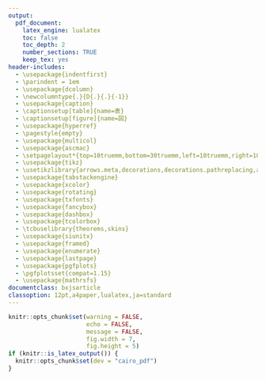 ```yaml
---
output:
  pdf_document:
    latex_engine: lualatex
    toc: false
    toc_depth: 2
    number_sections: TRUE
    keep_tex: yes
header-includes:
  - \usepackage{indentfirst}
  - \parindent = 1em
  - \usepackage{dcolumn}
  - \newcolumntype{.}{D{.}{.}{-1}}
  - \usepackage{caption}
  - \captionsetup[table]{name=表}
  - \captionsetup[figure]{name=図}
  - \usepackage{hyperref}
  - \pagestyle{empty}
  - \usepackage{multicol}
  - \usepackage{ascmac}
  - \setpagelayout*{top=10truemm,bottom=30truemm,left=10truemm,right=10truemm}
  - \usepackage{tikz}
  - \usetikzlibrary{arrows.meta,decorations,decorations.pathreplacing,arrows,calc}
  - \usepackage{tabstackengine}
  - \usepackage{xcolor}
  - \usepackage{rotating}
  - \usepackage{txfonts}
  - \usepackage{fancybox}
  - \usepackage{dashbox}
  - \usepackage{tcolorbox}
  - \tcbuselibrary{theorems,skins}
  - \usepackage{siunitx}
  - \usepackage{framed}
  - \usepackage{enumerate}
  - \usepackage{lastpage}
  - \usepackage{pgfplots}
  - \pgfplotsset{compat=1.15}
  - \usepackage{mathrsfs}
documentclass: bxjsarticle
classoption: 12pt,a4paper,lualatex,ja=standard
---
```


```r
knitr::opts_chunk$set(warning = FALSE, 
                      echo = FALSE, 
                      message = FALSE,
                      fig.width = 7,
                      fig.height = 5)
if (knitr::is_latex_output()) {
  knitr::opts_chunk$set(dev = "cairo_pdf")
}
```

\renewcommand{\thefootnote}{}
\newcounter{kaunta}
\renewcommand{\thekaunta}{\arabic{kaunta}}
\newcommand{\kaunta}{\refstepcounter{kaunta}%
\thekaunta}
\def\question{\noindent\fbox{\large\makebox[1em]{\text{\kaunta}}} \hspace{1pt}}
\newcounter{skaunta}
\renewcommand{\theskaunta}{\arabic{skaunta}}
\newcommand{\skaunta}{\refstepcounter{skaunta}%
\theskaunta}
\def\squestion{(\text{\skaunta})\hspace{2.5pt}}
\newcommand{\maru}[1]{\raise0.2ex\hbox{\textcircled{\scriptsize{#1}}}}
\newcommand{\jsim}{\mathrel{\text{∽}}}
\newcommand{\jpara}{/\!/}
\newcounter{kurankaunta}
\renewcommand{\thekurankaunta}{\arabic{kurankaunta}}
\newcommand{\kurankaunta}{\refstepcounter{kurankaunta}%
\thekurankaunta}

\newcounter{kcounter}
\setcounter{kcounter}{0}
\newcommand{\kana}{\refstepcounter{kcounter}\ifthenelse{\value{kcounter}=1}{ア}{\ifthenelse{\value{kcounter}=2}{イ}{\ifthenelse{\value{kcounter}=3}{ウ}{\ifthenelse{\value{kcounter}=4}{エ}{\ifthenelse{\value{kcounter}=5}{オ} {\ifthenelse{\value{kcounter}=6}{カ}{\ifthenelse{\value{kcounter}=7}{キ}{\ifthenelse{\value{kcounter}=8}{ク}{\ifthenelse{\value{kcounter}=9}{ケ}{\ifthenelse{\value{kcounter}=10}{コ}{\ifthenelse{\value{kcounter}=11}{サ}{\ifthenelse{\value{kcounter}=12}{シ}{\ifthenelse{\value{kcounter}=13}{ス}{\ifthenelse{\value{kcounter}=14}{セ}{\ifthenelse{\value{kcounter}=15}{ソ}{\ifthenelse{\value{kcounter}=16}{タ}{\ifthenelse{\value{kcounter}=17}{チ}{\ifthenelse{\value{kcounter}=18}{ツ}{\ifthenelse{\value{kcounter}=19}{テ}{\ifthenelse{\value{kcounter}=20}{ト}{\ifthenelse{\value{kcounter}=21}{ナ}{\ifthenelse{\value{kcounter}=22}{ニ}{\ifthenelse{\value{kcounter}=23}{ヌ}{\ifthenelse{\value{kcounter}=24}{ネ}{\ifthenelse{\value{kcounter}=25}{ノ}{\ifthenelse{\value{kcounter}=26}{ハ}{\ifthenelse{\value{kcounter}=27}{ヒ}{\ifthenelse{\value{kcounter}=28}{フ}{\ifthenelse{\value{kcounter}=29}{ヘ}{\ifthenelse{\value{kcounter}=30}{ホ}{\ifthenelse{\value{kcounter}=31}{マ}{\ifthenelse{\value{kcounter}=32}{ミ}{\ifthenelse{\value{kcounter}=33}{ム}{\ifthenelse{\value{kcounter}=34}{メ}{\ifthenelse{\value{kcounter}=35}{モ}{\ifthenelse{\value{kcounter}=36}{ヤ}{\ifthenelse{\value{kcounter}=37}{ユ}{\ifthenelse{\value{kcounter}=38}{ヨ}{\ifthenelse{\value{kcounter}=39}{ラ}{\ifthenelse{\value{kcounter}=40}{リ}{\ifthenelse{\value{kcounter}=41}{ル}{\ifthenelse{\value{kcounter}=42}{レ}{\ifthenelse{\value{kcounter}=43}{ロ}{\ifthenelse{\value{kcounter}=44}{ワ}{・}}}}}}}}}}}}}}}}}}}}}}}}}}}}}}}}}}}}}}}}}}}}}

\newcommand{\kuran}[1]{\framebox[1.5cm][c]{\maru{\kana}}}
\newcommand{\sukuran}[1]{\framebox[1.5cm][c]{\maru{\kurankaunta}}}

\newcommand{\degre}{\ensuremath{^\circ}}

\newcommand{\myarc}[1]{
   \tikz [baseline = (N.base), every node/.style={}] {
      \node [inner sep = 0pt] (N) {$\mathrm{#1}$};
      \draw [line width = 0.4pt] plot [smooth, tension=1.3] coordinates {
         ($(N.north west) + (0.1ex,0)$)
         ($(N.north)      + (0,0.5ex)$)
         ($(N.north east) + (0,0)$)
      };
   }
}

\makeatletter
\newenvironment{figurehere}{\def\@captype{figure}}{}
\makeatother

\newcommand{\haiten}[1]{%
\begin{flushright}%
\footnotesize{＜#1＞}%
\end{flushright}%
}

\newcommand{\goku}[1]{\fbox{\phantom{\text{#1}} \quad}}

\newgeometry{top=10truemm,bottom=10truemm,left=20truemm,right=20truemm}

\thispagestyle{empty}
\begin{center}
\phantom{empty}

\vspace{60truemm}

\hspace{4em} {\HUGE\gtfamily\bfseries 数\hspace{2em}学}\hspace{1em}{\large \gtfamily \bfseries （$\mathbf{1}$年）}\\

\vspace{15truemm}

\hspace{2.5em}{\large \gtfamily \bfseries 春休みの宿題}

\vspace{150truemm}


\end{center}

\begin{center}
{\large \underline{\hspace{30mm}組 \hspace{30mm}番 \hspace{15mm} 名前 \hspace{60mm}}}
\end{center}

\newpage

\pagestyle{plain}
\pagenumbering{arabic}

\begin{flushleft}

\question 次の数のうち、素数であるものを答えなさい。

$-5$, \hspace{5mm} 0, \hspace{5mm} 3, \hspace{5mm} 4.7, \hspace{5mm} 9, \hspace{5mm} 13

\vfill

\question 次の数を素因数分解しなさい。

(1) 6 \hspace{5mm} (2) 210 \hspace{5mm} (3) 57 \hspace{5mm} (4) 360 

\vfill

\question 下の数直線で、点A、B、Cに対応する数を答えなさい。

\begin{tikzpicture}
  \draw (-5.6,0)--(5.6,0);
  \foreach \x in {-5,...,0,+1,+2,+3,+4,+5} \draw (\x, 0)--(\x,-0.2)node[below] {$\x$};
  \foreach \x in {-5,...,5} \draw (\x, 0)--(\x,0.2)node[above] {};
  \foreach \x in {-5.5,...,5.5} \draw (\x, 0)--(\x,0.1)node[above] {};
  \foreach \x in {-5.5,...,5.5} \draw (\x, 0)--(\x,-0.1)node[below] {};
  \fill[black] (-3.5,0) circle(0.06);
  \fill[black] (1,0) circle(0.06);
  \fill[black] (2.5,0) circle(0.06);
  \draw (-3.5, 0.2)node[above] {A};
  \draw (1, 0.2)node[above] {B};
  \draw (2.5, 0.2)node[above] {C};
\end{tikzpicture}

\vspace{5mm}

\question 次の数の絶対値を答えなさい。

(1) $+4$ \hspace{5mm} (2) $-5$ \hspace{5mm} (3) $+3.5$ \hspace{5mm} (4) $-\frac{2}{3}$

\vfill

\question 次の各組の数の大小を、不等号を使って表しなさい。

(1) $+3, \quad -5$ \hspace{5mm} (2) $+6,\quad -9, \quad 0$

\vfill

\question 次の計算をしなさい。

(1) $(-6) +(-3)$ \hfill (2) $(-9)+(+8)$ \hfill (3) $(+2) - (+9)$ \hfill (4) $(-6) - (+7)$ 

\vfill

(5) $-7 +3$ \hfill (6) $3 +(-10)$ \hfill (7) $3 -8$ \hfill (8) $-5 - (-9)$

\vfill

(9) $2.4 - 3.5$ \hfill (10) $\frac{3}{4} - (-\frac{5}{12})$ \hfill (11) $-4 + 9 -3$ \hfill (12) $4-7+(-8)$

\vfill

(13) $(-8) + (+5) + (-3) + (+8) + (-1) + (-5) + (+3) + (+3) + (+7) + (-2) + (-8)$

\vfill

\newpage

\question 次の計算をしなさい。

\squestion $(-4) \times (-8)$ \hspace{30mm} \squestion $(-18) \div 3$ \hspace{30mm} \squestion $7 \times (-6)$ 

\vfill

\squestion $(-12) \div \biggl(-\dfrac{2}{5} \biggl)$ \hspace{30mm} \squestion $(-2) \times (-9) \times 3$ \hspace{30mm} \squestion $(-10)^2$

\vfill

\squestion $(-6) \times 2 \times (-4) \times (-5)$ \hspace{30mm} \squestion $3 \times (-4^2)$

\vfill

\squestion $(-14) \times 3 \div \biggl(-\dfrac{7}{4} \biggl)$ \hspace{30mm} \squestion $15 \div (-9) \div \dfrac{5}{6}$

\vfill

\squestion $7 + 45 \div (-3)$ \hspace{50mm} \squestion $(-3) \times 8 - 6 \times (-4)$ 

\vfill

\squestion $(-2)^3 + (-5) \times 2$ \hspace{50mm} \squestion $(-6)^2 \div (-9) - 8$

\vfill

\squestion $9 - 4 \times (5 -8)$ \hspace{50mm} \squestion $(-12 -8 \times 6) \div (-5)$

\vfill

\newpage

\squestion $-8x +5x$ \hspace{30mm} \squestion $6x -x$ \hspace{30mm} \squestion $8x \times 2$

\vfill 

\squestion $18y \div (-6)$ \hspace{30mm} \squestion $(2a -3) - (4a - 7)$ \hspace{30mm} \squestion $-2(3a + 8)$

\vfill 

\squestion $(28a - 20) \div 4$ \hspace{50mm} \squestion $2(2x +3) + 5(x + 1)$ 

\vfill

\squestion $\dfrac{a + 3}{2} + \dfrac{2a +7}{6}$ \hspace{50mm} \squestion $18 \times \dfrac{3x -4}{9}$

\vfill

\question 次の方程式を解きなさい。

\setcounter{skaunta}{0}

\squestion $x - 7 = 6$ \hfill \squestion $\dfrac{1}{2}x + 3 = x - 1$ \hfill \squestion $3(x - 2) = 5x - 10$ \hfill \squestion $x : 3 = 4 : 5$

\vfill

\squestion $2x + 9 = 5$\hfill \squestion $2x + 5 = -3x + 10$ \hfill \squestion $5x + 3 = 2(x - 9)$ 

\vfill

\squestion $\dfrac{2x - 1}{5} = \dfrac{x - 2}{4}$ \hfill \squestion $0.005x + 1.2 = 0.16x - 1$ \hfill \squestion $5 : 6 = 15 : x$ 

\vfill

\newpage

\squestion $x : (14 -x) = 3 : 4$ \hfill \squestion $-x + 8 = 3x$ \hfill \squestion $12y + 1 = 9y + 5$

\vfill

\squestion $3x - 4(2x - 1) = 29$ \hfill \squestion $2(x - 1) = 7(- x - 8)$ \hfill \squestion $1.3 - 0.8x = 0.9 - x$ 

\vfill

\squestion $\dfrac{3}{2}a - 7 = \dfrac{1}{3}a$ \hfill \squestion $0.3(0.2x - 1) = 0.54$ \hfill \squestion $\dfrac{2}{3}x -3 = \dfrac{1}{12}(3x + 4)$

\vfill

\squestion $(x + 1):3 = 5x :12$ \hfill \squestion $3x = 21$ \hfill \squestion $17x = -17$ 

\vfill

\squestion $18 = -2x$ \hfill \squestion $\dfrac{x}{7} = 3$ \hfill \squestion $\dfrac{4x -5}{3} = 2x - 9$

\vfill

\newpage

\setcounter{skaunta}{0}
\question $y$は$x$に比例し、$x = 3$のとき、$y = -9$です。このとき、次の問に答えなさい。

\squestion $y$を$x$の式で表しなさい。

\vspace{10mm}

\squestion 次の表を完成させなさい。
\begin{center}
\begin{tabular}{c|ccccccc}
\hline
$x$ & $\cdots$ & $-4$ & $0$ & $4$ & $\cdots$ & $12$ & $\cdots$ \\
\hline
$y$ & $\cdots$ &  &  &  & $\cdots$ & & $\cdots$ \\
\hline
\end{tabular}
\end{center}


\squestion $x = 2$のときの$y$の値を求めなさい。

\vspace{10mm}

\squestion $x$の値が増加すると、$y$の値は増加しますか、それとも減少しますか。

\setcounter{skaunta}{0}

\vfill

\question $y$は$x$に反比例し、$x = 4$のとき、$y = 6$です。このとき、次の問に答えなさい。

\squestion $y$を$x$の式で表しなさい。

\vspace{10mm}

\squestion 次の表を完成させなさい。

\begin{center}
\begin{tabular}{c|ccccccc}
\hline
$x$ & $\cdots$ & $-4$ & $0$ & $4$ & $\cdots$ & $12$ & $\cdots$ \\
\hline
$y$ & $\cdots$ &  & $\times$ &  & $\cdots$ & & $\cdots$ \\
\hline
\end{tabular}
\end{center}

\squestion $x = -3$のときの$y$の値を求めなさい。

\vspace{10mm}

\squestion $x$の変域が正のとき、$x$の値が増加すると、$y$の値は増加しますか、それとも減少しますか。

\vfill

\newpage

\setcounter{skaunta}{0}
\question 次のおうぎ形に関する問に答えなさい。

\squestion 半径が$6\si{cm},$中心角が$\ang{30}$のおうぎ形の面積

\vspace{20mm}

\squestion 半径が$10\si{cm},$中心角が$\ang{108}$のおうぎ形の弧の長さ

\vspace{20mm}

\squestion 弧の長さが$10 \pi,$中心角が$\ang{120}$のおうぎ形の面積

\vspace{20mm}

\squestion 半径が$12\si{cm},$面積が$72 \pi \si{cm}^2$のおうぎ形の中心角

\vspace{20mm}

\squestion 弧の長さが$6 \pi \si{cm}, $中心角が$\ang{120}$のおうぎ形の半径

\vspace{20mm}

\squestion 中心角が$\ang{90} \si{cm},$弧の長さが$9 \pi \si{cm}$のおうぎ形の面積

\vspace{20mm}

\begin{multicols}{2}

\question 右の図形について、次の問に答えなさい。

\setcounter{skaunta}{0}

\squestion 三角形を直線$l$を対称の軸として対称移動させた図形をかきなさい。

\vspace*{\fill}

\columnbreak

\begin{center}
\begin{figurehere}
\includegraphics[width=30mm]{media/tu4.png}
\end{figurehere}

\end{center}

\end{multicols}

\begin{multicols}{2}

\squestion 三角形を点Oを中心として$\ang{180}$回転移動させた図形をかきなさい。

\vspace*{\fill}

\columnbreak

\begin{center}
\begin{figurehere}
\includegraphics[width=30mm]{media/image3.png}
\end{figurehere}
\end{center}

\end{multicols}

\newpage

\setcounter{skaunta}{0}

\question 次の作図をしなさい。ただし、作図に用いた線は残しておくこと。

\squestion $\triangle$ABCで、辺BCを底辺としたときの高さAP

\begin{center}
\begin{figurehere}
\includegraphics[width=50mm]{media/image10.png}
\end{figurehere}
\end{center}

\squestion 線分ABの中点M

\vspace{30mm}

\begin{center}
\begin{figurehere}
\includegraphics[width=50mm]{media/image11.png}
\end{figurehere}
\end{center}

\squestion $\angle$AOBの二等分線OC

\begin{center}
\begin{figurehere}
\includegraphics[width=50mm]{media/image8.png}
\end{figurehere}
\end{center}

\squestion 線分ABの垂直二等分線

\vspace{30mm}

\begin{center}
\begin{figurehere}
\includegraphics[width=50mm]{media/image11.png}
\end{figurehere}
\end{center}

\squestion 辺AC, AB, BDに接する円O

\vspace{15mm}

\begin{center}
\begin{figurehere}
\includegraphics[width=50mm]{media/image191.png}
\end{figurehere}
\end{center}

\newpage

\setcounter{skaunta}{0}
\question 次の立体の体積を求めなさい。

\begin{multicols}{3}

\squestion

\begin{center}
\begin{figurehere}
\includegraphics[height=30mm]{img/img7.jpg}
\end{figurehere}
\end{center}

\columnbreak

\squestion 

\begin{center}
\begin{figurehere}
\includegraphics[height=30mm]{img/img8.jpg}
\end{figurehere}
\end{center}

\columnbreak

\squestion 

\begin{center}
\begin{figurehere}
\includegraphics[height=30mm]{img/img9.jpg}
\end{figurehere}
\end{center}

\end{multicols}

\vfill

\begin{multicols}{3}

\squestion 

\begin{center}
\begin{figurehere}
\includegraphics[height=30mm]{img/img10.jpg}
\end{figurehere}
\end{center}

\columnbreak

\squestion

\begin{center}
\begin{figurehere}
\includegraphics[height=30mm]{img/img14.jpg}
\end{figurehere}
\end{center}

\columnbreak

\squestion

\begin{center}
\begin{figurehere}
\includegraphics[height=30mm]{img/img12.jpg}
\end{figurehere}
\end{center}

\end{multicols}

\vfill

\setcounter{skaunta}{0}
\question 次の立体の表面積を求めなさい。

\begin{multicols}{3}

\squestion 

\begin{center}
\begin{figurehere}
\includegraphics[height=30mm]{img/img13.jpg}
\end{figurehere}
\end{center}

\columnbreak

\squestion 

\begin{center}
\begin{figurehere}
\includegraphics[height=30mm]{img/img11.jpg}
\end{figurehere}
\end{center}

\columnbreak

\squestion 

\begin{center}
\begin{figurehere}
\includegraphics[height=30mm]{img/img12.jpg}
\end{figurehere}
\end{center}

\end{multicols}

\vfill

\newpage

\setcounter{skaunta}{0}

\question 次の資料はあるクラスの生徒10人の数学のテストの点数を表している。

\begin{center}
\begin{tabular}{|cccccccccc|}
\hline
76 & 63 & 84 & 59 & 70 & 84 & 91 & 64 & 82 & 84 \\
\hline
\end{tabular}
\end{center}

\begin{multicols}{2}

\squestion 平均値を求めなさい。

\columnbreak

\squestion 中央値を求めなさい。

\end{multicols}

\vspace{3mm}

\begin{multicols}{2}

\squestion 最瀕値を求めなさい。

\columnbreak

\squestion 範囲を求めなさい。

\end{multicols}

\vspace{3mm}

\begin{multicols}{2}

\setcounter{skaunta}{0}
\question さやかさんたちは，A中学校とB中学校のどちらのほうが通学時間が長い傾向にあるかを話し合っている。右の表は，A中学校の生徒35人とB中学校の生徒50人の片道の通学時間を，度数分布表に整理したものである。

\columnbreak

\begin{tabular}{|c|c|c|}
\hline
階級（分） & A中学校（人） & B中学校（人）\\
\hline
\footnotesize{以上}\phantom{$\sim$} \footnotesize{未満} & & \\
$0 \sim 10$  & 3 & 6 \\
$10 \sim 20$ & 5 & 9 \\
$20 \sim 30$ & 6 & 11 \\
$30 \sim 40$ & 11 & 12 \\
$40 \sim 50$ & 6 & 7 \\
$50 \sim 60$ & 4 & 5 \\
\hline
合計 & 35 & 50 \\
\hline

\end{tabular}

\end{multicols}

\squestion 階級の幅と最瀕値を答えなさい。

\vfill

\squestion 下の表の空欄を埋めなさい。
\setcounter{kcounter}{0}

\begin{center}

\begin{tabular}{|c|c|c|c|c|}
\hline
階級（分） & A中学校（人） & 相対度数A & B中学校（人）& 相対度数B \\
\hline
\footnotesize{以上}\phantom{$\sim$} \footnotesize{未満} & & & & \\
$0 \sim 10$  & 3 & 0.09 & 6 & \kuran{0.12} \\
$10 \sim 20$ & 5 & 0.14 & 9 & 0.18 \\
$20 \sim 30$ & 6 & 0.17 & 11 & 0.22 \\
$30 \sim 40$ & 11 & 0.31 & 12 & \kuran{0.24} \\
$40 \sim 50$ & 6 & 0.17 & 7 & 0.14 \\
$50 \sim 60$ & 4 & 0.11 & 5 & \kuran{0.10} \\
\hline
合計 & 35 & 1.00 & 50 & 1.00 \\
\hline

\end{tabular}
\end{center}

\vfill

\newpage

\squestion B中学校の通学時間について、横軸を通学時間、縦軸を相対度数とする、ヒストグラムをかきなさい。

\begin{multicols}{2}

\begin{tikzpicture}
\begin{axis}[ytick={0, 0.05, 0.10, 0.15, 0.20, 0.25, 0.30, 0.35, 0.40, 0.45, 0.50},yticklabels={0, 0.05, 0.10, 0.15, 0.20, 0.25, 0.30, 0.35, 0.40, 0.45, 0.50}, ymax=0.50,ymin=0, area style, xlabel={A中学校の通学時間}, ylabel={相対度数}]
\addplot+[ybar interval, mark=no, fill = {gray}, draw = {black}] plot coordinates { (0, 0.09) (10, 0.14) (20, 0.17) (30, 0.31) (40, 0.17) (50, 0.11) (60, 0.00) };
\end{axis}
\end{tikzpicture}

\columnbreak

\begin{tikzpicture}
\begin{axis}[ytick={0, 0.05, 0.10, 0.15, 0.20, 0.25, 0.30, 0.35, 0.40, 0.45, 0.50},yticklabels={0, 0.05, 0.10, 0.15, 0.20, 0.25, 0.30, 0.35, 0.40, 0.45, 0.50}, ymax=0.50,ymin=0, area style, xlabel={B中学校の通学時間}, ylabel={相対度数}, grid = both, grid style = {black}]
\addplot+[ybar interval, mark=no] plot coordinates { (0, 0) (10, 0) (20, 0) (30, 0) (40, 0) (50, 0) (60, 0) };
\end{axis}
\end{tikzpicture}

\end{multicols}

\vspace{20mm}

\squestion B中学校で一人に声をかけて通学時間が40分未満である確率は、どのくらいだと考えられますか。

\vfill

\end{flushleft}































